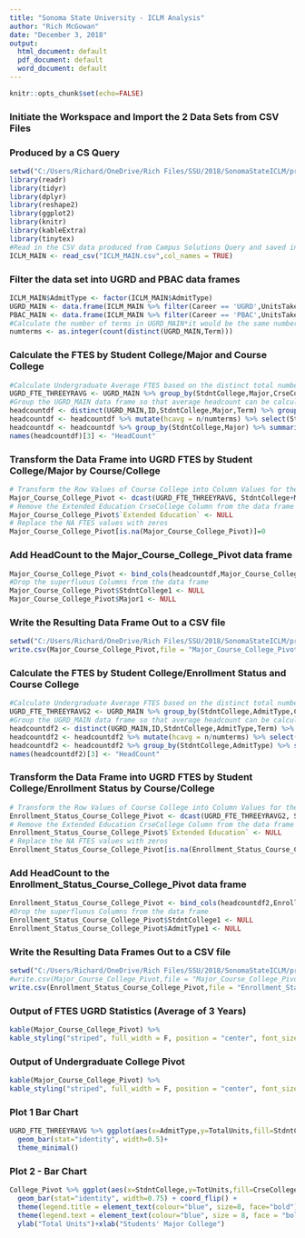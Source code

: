 ```yaml
---
title: "Sonoma State University - ICLM Analysis"
author: "Rich McGowan"
date: "December 3, 2018"
output:
  html_document: default
  pdf_document: default
  word_document: default
---
```

```r
knitr::opts_chunk$set(echo=FALSE)
```
###  Initiate the Workspace and Import the 2 Data Sets from CSV Files
###  Produced by a CS Query
```r
setwd("C:/Users/Richard/OneDrive/Rich Files/SSU/2018/SonomaStateICLM/project")
library(readr)
library(tidyr)
library(dplyr)
library(reshape2)
library(ggplot2)
library(knitr)
library(kableExtra)
library(tinytex)
#Read in the CSV data produced from Campus Solutions Query and saved in local folder
ICLM_MAIN <- read_csv("ICLM_MAIN.csv",col_names = TRUE)
```
###  Filter the data set into UGRD and PBAC data frames
```r
ICLM_MAIN$AdmitType <- factor(ICLM_MAIN$AdmitType)
UGRD_MAIN <- data.frame(ICLM_MAIN %>% filter(Career == 'UGRD',UnitsTakenPrgrss > 0))
PBAC_MAIN <- data.frame(ICLM_MAIN %>% filter(Career == 'PBAC',UnitsTakenPrgrss > 0))
#Calculate the number of terms in UGRD_MAIN*it would be the same number for PBAC_MAIN*
numterms <- as.integer(count(distinct(UGRD_MAIN,Term)))
```
### Calculate the FTES by Student College/Major and Course College
```r
#Calculate Undergraduate Average FTES based on the distinct total number of terms in the data frame (e.g. summing the Units Taken Profgress dividing by 15 then dividing by 7 regular terms-Fall 2015 thru Fall 2018-gives a 3 year average)
UGRD_FTE_THREEYRAVG <- UGRD_MAIN %>% group_by(StdntCollege,Major,CrseCollege) %>% summarize(FTES= round(sum(UnitsTakenPrgrss)/15)/numterms)
#Group the UGRD_MAIN data frame so that average headcount can be calculated
headcountdf <- distinct(UGRD_MAIN,ID,StdntCollege,Major,Term) %>% group_by(StdntCollege,Major) %>% count(ID)
headcountdf <- headcountdf %>% mutate(hcavg = n/numterms) %>% select(StdntCollege,Major,hcavg)
headcountdf <- headcountdf %>% group_by(StdntCollege,Major) %>% summarize(sum(hcavg))
names(headcountdf)[3] <- "HeadCount"
```
###  Transform the Data Frame into UGRD FTES by Student College/Major by Course/College
```r
# Transform the Row Values of Course College into Column Values for the Data Frame (using the dcast function)
Major_Course_College_Pivot <- dcast(UGRD_FTE_THREEYRAVG, StdntCollege+Major~CrseCollege)
# Remove the Extended Education CrseCollege Column from the data frame
Major_Course_College_Pivot$`Extended Education` <- NULL
# Replace the NA FTES values with zeros
Major_Course_College_Pivot[is.na(Major_Course_College_Pivot)]=0

```
### Add HeadCount to the Major_Course_College_Pivot data frame
```r
Major_Course_College_Pivot <- bind_cols(headcountdf,Major_Course_College_Pivot) 
#Drop the superfluous Columns from the data frame
Major_Course_College_Pivot$StdntCollege1 <- NULL
Major_Course_College_Pivot$Major1 <- NULL

```
### Write the Resulting Data Frame Out to a CSV file
```r
setwd("C:/Users/Richard/OneDrive/Rich Files/SSU/2018/SonomaStateICLM/project")
write.csv(Major_Course_College_Pivot,file = "Major_Course_College_Pivot.csv")
```
### Calculate the FTES by Student College/Enrollment Status and Course College
```r
#Calculate Undergraduate Average FTES based on the distinct total number of terms in the data frame (e.g. summing the Units Taken Profgress dividing by 15 then dividing by 7 regular terms-Fall 2015 thru Fall 2018-gives a 3 year average)
UGRD_FTE_THREEYRAVG2 <- UGRD_MAIN %>% group_by(StdntCollege,AdmitType,CrseCollege) %>% summarize(FTES= round(sum(UnitsTakenPrgrss)/15)/numterms)
#Group the UGRD_MAIN data frame so that average headcount can be calculated
headcountdf2 <- distinct(UGRD_MAIN,ID,StdntCollege,AdmitType,Term) %>% group_by(StdntCollege,AdmitType) %>% count(ID)
headcountdf2 <- headcountdf2 %>% mutate(hcavg = n/numterms) %>% select(StdntCollege,AdmitType,hcavg)
headcountdf2 <- headcountdf2 %>% group_by(StdntCollege,AdmitType) %>% summarize(sum(hcavg))
names(headcountdf2)[3] <- "HeadCount"
```
###  Transform the Data Frame into UGRD FTES by Student College/Enrollment Status by Course/College
```r
# Transform the Row Values of Course College into Column Values for the Data Frame (using the dcast function)
Enrollment_Status_Course_College_Pivot <- dcast(UGRD_FTE_THREEYRAVG2, StdntCollege+AdmitType~CrseCollege)
# Remove the Extended Education CrseCollege Column from the data frame
Enrollment_Status_Course_College_Pivot$`Extended Education` <- NULL
# Replace the NA FTES values with zeros
Enrollment_Status_Course_College_Pivot[is.na(Enrollment_Status_Course_College_Pivot)]=0

```
### Add HeadCount to the Enrollment_Status_Course_College_Pivot data frame
```r
Enrollment_Status_Course_College_Pivot <- bind_cols(headcountdf2,Enrollment_Status_Course_College_Pivot) 
#Drop the superfluous Columns from the data frame
Enrollment_Status_Course_College_Pivot$StdntCollege1 <- NULL
Enrollment_Status_Course_College_Pivot$AdmitType1 <- NULL

```
### Write the Resulting Data Frames Out to a CSV file
```r
setwd("C:/Users/Richard/OneDrive/Rich Files/SSU/2018/SonomaStateICLM/project")
#write.csv(Major_Course_College_Pivot,file = "Major_Course_College_Pivot.csv")
write.csv(Enrollment_Status_Course_College_Pivot,file = "Enrollment_Status_Course_College_Pivot.csv")

```



###  Output of FTES UGRD Statistics (Average of 3 Years)
```r
kable(Major_Course_College_Pivot) %>% 
kable_styling("striped", full_width = F, position = "center", font_size = 10)

```
###  Output of Undergraduate College Pivot
```r
kable(Major_Course_College_Pivot) %>% 
kable_styling("striped", full_width = F, position = "center", font_size = 10)
```
###  Plot 1 Bar Chart
```r
UGRD_FTE_THREEYRAVG %>% ggplot(aes(x=AdmitType,y=TotalUnits,fill=StdntCollege))+
  geom_bar(stat="identity", width=0.5)+
  theme_minimal()
```
### Plot 2 - Bar Chart
```r
College_Pivot %>% ggplot(aes(x=StdntCollege,y=TotUnits,fill=CrseCollege)) +
  geom_bar(stat="identity", width=0.75) + coord_flip() +
  theme(legend.title = element_text(colour="blue", size=8, face="bold"))+
  theme(legend.text = element_text(colour="blue", size = 8, face = "bold"))+
  ylab("Total Units")+xlab("Students' Major College")
```

